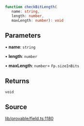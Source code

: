 ```ts
function checkBitLength(
   name: string, 
   length: number, 
   maxLength: number): void
```

## Parameters

• **name**: `string`

• **length**: `number`

• **maxLength**: `number`= `Fp.sizeInBits`

## Returns

`void`

## Source

[lib/provable/field.ts:1180](https://github.com/o1-labs/o1js/blob/3b1b22555bd0099419efc0703dfdb8b2eb7c3e6f/src/lib/provable/field.ts#L1180)
